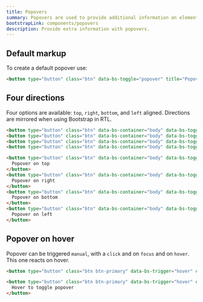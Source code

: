 ```yaml
---
title: Popovers
summary: Popovers are used to provide additional information on elements where a simple tooltip is not sufficient.
bootstrapLink: components/popovers
description: Provide extra information with popovers.
---
```


## Default markup

To create a default popover use:

```html example centered
<button type="button" class="btn" data-bs-toggle="popover" title="Popover title" data-bs-content="And here's some amazing content. It's very engaging. Right?">Click to toggle popover</button>
```

## Four directions

Four options are available: `top`, `right`, `bottom`, and `left` aligned. Directions are mirrored when using Bootstrap in RTL.

```html example centered separated
<button type="button" class="btn" data-bs-container="body" data-bs-toggle="popover" data-bs-placement="top" data-bs-content="Top popover">Popover on top</button>
<button type="button" class="btn" data-bs-container="body" data-bs-toggle="popover" data-bs-placement="right" data-bs-content="Right popover">Popover on right</button>
<button type="button" class="btn" data-bs-container="body" data-bs-toggle="popover" data-bs-placement="bottom" data-bs-content="Bottom popover">Popover on bottom</button>
<button type="button" class="btn" data-bs-container="body" data-bs-toggle="popover" data-bs-placement="left" data-bs-content="Left popover">Popover on left</button>
```

```html
<button type="button" class="btn" data-bs-container="body" data-bs-toggle="popover" data-bs-placement="top" data-bs-content="Top popover">
  Popover on top
</button>
<button type="button" class="btn" data-bs-container="body" data-bs-toggle="popover" data-bs-placement="right" data-bs-content="Right popover">
  Popover on right
</button>
<button type="button" class="btn" data-bs-container="body" data-bs-toggle="popover" data-bs-placement="bottom" data-bs-content="Bottom popover">
  Popover on bottom
</button>
<button type="button" class="btn" data-bs-container="body" data-bs-toggle="popover" data-bs-placement="left" data-bs-content="Left popover">
  Popover on left
</button>
```

## Popover on hover

Popover can be triggered `manual`, with a `click` and on `focus` and on `hover`. This one reacts on hover.

```html example centered
<button type="button" class="btn btn-primary" data-bs-trigger="hover" data-bs-toggle="popover" title="Popover title" data-bs-content="And here's some amazing content. It's very engaging. Right?">Hover to toggle popover</button>
```

```html
<button type="button" class="btn btn-primary" data-bs-trigger="hover" data-bs-toggle="popover" title="Popover title" data-bs-content="And here's some amazing content. It's very engaging. Right?">
  Hover to toggle popover
</button>
```
